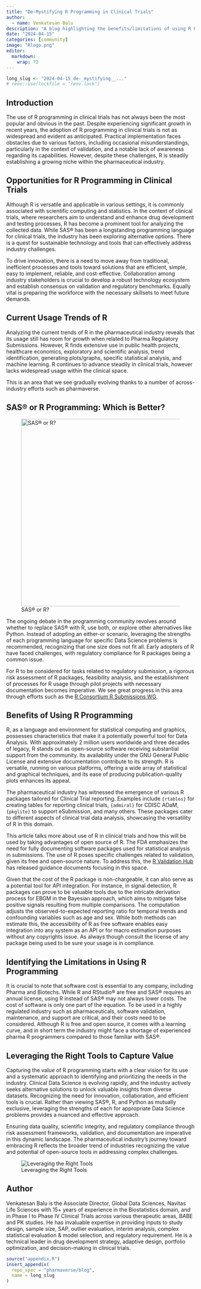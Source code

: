 ```yaml
---
title: "De-Mystifying R Programming in Clinical Trials"
author:
  - name: Venkatesan Balu
description: "A blog highlighting the benefits/limitations of using R Programming and using the right tools to create value"
date: "2024-04-15"
categories: [community]
image: "Rlogo.png"
editor: 
  markdown: 
    wrap: 72
---
```


<!--------------- typical setup ----------------->

```r
long_slug <- "2024-04-15_de-_mystifying__..."
# renv::use(lockfile = "renv.lock")
```

<!--------------- post begins here ----------------->

## Introduction

The use of R programming in clinical trials has not always been the most
popular and obvious in the past. Despite experiencing significant growth
in recent years, the adoption of R programming in clinical trials is not
as widespread and evident as anticipated. Practical implementation faces
obstacles due to various factors, including occasional
misunderstandings, particularly in the context of validation, and a
notable lack of awareness regarding its capabilities. However, despite
these challenges, R is steadily establishing a growing niche within the
pharmaceutical industry.

## Opportunities for R Programming in Clinical Trials

Although R is versatile and applicable in various settings, it is
commonly associated with scientific computing and statistics. In the
context of clinical trials, where researchers aim to understand and
enhance drug development and testing processes, R has become a prominent
tool for analyzing the collected data. While SAS® has been a
longstanding programming language for clinical trials, the industry has
been exploring alternative options. There is a quest for sustainable
technology and tools that can effectively address industry challenges.

To drive innovation, there is a need to move away from traditional,
inefficient processes and tools toward solutions that are efficient,
simple, easy to implement, reliable, and cost-effective. Collaboration
among industry stakeholders is crucial to develop a robust technology
ecosystem and establish consensus on validation and regulatory
benchmarks. Equally vital is preparing the workforce with the necessary
skillsets to meet future demands.

## Current Usage Trends of R

Analyzing the current trends of R in the pharmaceutical industry reveals
that its usage still has room for growth when related to Pharma
Regulatory Submissions. However, R finds extensive use in public health
projects, healthcare economics, exploratory and scientific analysis,
trend identification, generating plots/graphs, specific statistical
analysis, and machine learning. R continues to advance steadily in
clinical trials, however lacks widespread usage within the clinical
space.

This is an area that we see gradually evolving thanks to a number of
across-industry efforts such as pharmaverse.

## SAS® or R Programming: Which is Better?

![SAS® or R?](Signpost.jpg){fig-align="center" width="500px"}

The ongoing debate in the programming community revolves around whether
to replace SAS® with R, use both, or explore other alternatives like
Python. Instead of adopting an either-or scenario, leveraging the
strengths of each programming language for specific Data Science
problems is recommended, recognizing that one size does not fit all.
Early adopters of R have faced challenges, with regulatory compliance
for R packages being a common issue.

For R to be considered for tasks related to regulatory submission, a
rigorous risk assessment of R packages, feasibility analysis, and the
establishment of processes for R usage through pilot projects with
necessary documentation becomes imperative. We see great progress in
this area through efforts such as the [R Consortium R Submissions
WG](https://rconsortium.github.io/submissions-wg/).

## Benefits of Using R Programming

R, as a language and environment for statistical computing and graphics,
possesses characteristics that make it a potentially powerful tool for
Data Analysis. With approximately 2 million users worldwide and three
decades of legacy, R stands out as open-source software receiving
substantial support from the community. Its availability under the GNU
General Public License and extensive documentation contribute to its
strength. R is versatile, running on various platforms, offering a wide
array of statistical and graphical techniques, and its ease of producing
publication-quality plots enhances its appeal.

The pharmaceutical industry has witnessed the emergence of various R
packages tailored for Clinical Trial reporting. Examples include
`{rtables}` for creating tables for reporting clinical trials,
`{admiral}` for CDISC ADaM, `{pkglite}` to support eSubmission, and many
others. These packages cater to different aspects of clinical trial data
analysis, showcasing the versatility of R in this domain.

This article talks more about use of R in clinical trials and how this
will be used by taking advantages of open source of R. The FDA
emphasizes the need for fully documenting software packages used for
statistical analysis in submissions. The use of R poses specific
challenges related to validation, given its free and open-source nature.
To address this, the [R Validation Hub](https://www.pharmar.org/) has
released guidance documents focusing in this space.

Given that the cost of the R package is non-chargeable, it can also
serve as a potential tool for API integration. For instance, in signal
detection, R packages can prove to be valuable tools due to the
intricate derivation process for EBGM in the Bayesian approach, which
aims to mitigate false positive signals resulting from multiple
comparisons. The computation adjusts the observed-to-expected reporting
ratio for temporal trends and confounding variables such as age and sex.
While both methods can estimate this, the accessibility of R as free
software enables easy integration into any system as an API or for macro
estimation purposes without any copyrights issue. As always though
consult the license of any package being used to be sure your usage is
in compliance.

## Identifying the Limitations in Using R Programming

It is crucial to note that software cost is essential to any company,
including Pharma and Biotechs. While R and RStudio® are free and SAS®
requires an annual license, using R instead of SAS® may not always lower
costs. The cost of software is only one part of the equation. To be used
in a highly regulated industry such as pharmaceuticals, software
validation, maintenance, and support are critical, and their costs need
to be considered. Although R is free and open source, it comes with a
learning curve, and in short term the industry might face a shortage of
experienced pharma R programmers compared to those familiar with SAS®.

## Leveraging the Right Tools to Capture Value

Capturing the value of R programming starts with a clear vision for its
use and a systematic approach to identifying and prioritizing the needs
in the industry. Clinical Data Science is evolving rapidly, and the
industry actively seeks alternative solutions to unlock valuable
insights from diverse datasets. Recognizing the need for innovation,
collaboration, and efficient tools is crucial. Rather than viewing SAS®,
R, and Python as mutually exclusive, leveraging the strengths of each
for appropriate Data Science problems provides a nuanced and effective
approach.

Ensuring data quality, scientific integrity, and regulatory compliance
through risk assessment frameworks, validation, and documentation are
imperative in this dynamic landscape. The pharmaceutical industry's
journey toward embracing R reflects the broader trend of industries
recognizing the value and potential of open-source tools in addressing
complex challenges.

![Leveraging the Right Tools](RightTool.png){fig-align="center"}

## Author

Venkatesan Balu is the Associate Director, Global Data Sciences, Navitas
Life Sciences with 15+ years of experience in the Biostatistics domain,
and in Phase I to Phase IV Clinical Trials across various therapeutic
areas, BABE and PK studies. He has invaluable expertise in providing
inputs to study design, sample size, SAP, outlier evaluation, interim
analysis, complex statistical evaluation & model selection, and
regulatory requirement. He is a technical leader in drug development
strategy, adaptive design, portfolio optimization, and decision-making
in clinical trials.

<!--------------- appendices go here ----------------->

```r
source("appendix.R")
insert_appendix(
  repo_spec = "pharmaverse/blog",
  name = long_slug
)
```
